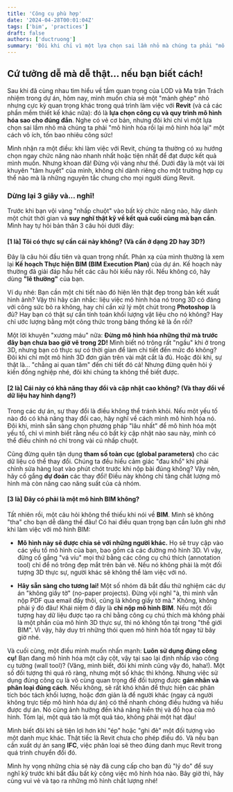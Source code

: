 ```yaml
---
title: 'Công cụ phù hợp'
date: '2024-04-28T00:01:04Z'
tags: ['bim', 'practices']
draft: false
authors: ['ductruong']
summary: 'Đôi khi chỉ vì một lựa chọn sai lầm nhỏ mà chúng ta phải "mô hình hóa rồi lại mô hình hóa lại" một cách vô ích, tốn bao nhiêu công sức!'
---
```


## Cứ tưởng dễ mà dễ thật… nếu bạn biết cách!

Sau khi đã cùng nhau tìm hiểu về tầm quan trọng của LOD và Ma trận Trách nhiệm trong dự án, hôm nay, mình muốn chia sẻ một "mảnh ghép" nhỏ nhưng cực kỳ quan trọng khác trong quá trình làm việc với **Revit** (và cả các phần mềm thiết kế khác nữa): đó là **lựa chọn công cụ và quy trình mô hình hóa sao cho đúng đắn**. Nghe có vẻ cơ bản, nhưng đôi khi chỉ vì một lựa chọn sai lầm nhỏ mà chúng ta phải "mô hình hóa rồi lại mô hình hóa lại" một cách vô ích, tốn bao nhiêu công sức!

Mình nhận ra một điều: khi làm việc với Revit, chúng ta thường có xu hướng chọn ngay chức năng nào nhanh nhất hoặc tiện nhất để đạt được kết quả mình muốn. Nhưng khoan đã! Đừng vội vàng như thế. Dưới đây là một vài lời khuyên "tâm huyết" của mình, không chỉ dành riêng cho một trường hợp cụ thể nào mà là những nguyên tắc chung cho mọi người dùng Revit.

### Dừng lại 3 giây và… nghĩ!

Trước khi bạn vội vàng "nhấp chuột" vào bất kỳ chức năng nào, hãy dành một chút thời gian và **suy nghĩ thật kỹ về kết quả cuối cùng mà bạn cần**. Mình hay tự hỏi bản thân 3 câu hỏi dưới đây:

#### [1 là] Tôi có thực sự cần cái này không? (Và cần ở dạng 2D hay 3D?)

Đây là câu hỏi đầu tiên và quan trọng nhất. Phản xạ của mình thường là xem lại **Kế hoạch Thực hiện BIM (BIM Execution Plan)** của dự án. Kế hoạch này thường đã giải đáp hầu hết các câu hỏi kiểu này rồi. Nếu không có, hãy dùng **"lẽ thường"** của bạn.

Ví dụ nhé: Bạn cần một chi tiết nào đó hiện lên thật đẹp trong bản kết xuất hình ảnh? Vậy thì hãy cân nhắc: liệu việc mô hình hóa nó trong 3D có đáng với công sức bỏ ra không, hay chỉ cần xử lý một chút trong **Photoshop** là đủ? Hay bạn có thật sự cần tính toán khối lượng vật liệu cho nó không? Hay chỉ ước lượng bằng một công thức trong bảng thống kê là ổn rồi?

Một lời khuyên "xương máu" nữa: **Đừng mô hình hóa những thứ mà trước đây bạn chưa bao giờ vẽ trong 2D!** Mình biết nó trông rất "ngầu" khi ở trong 3D, nhưng bạn có thực sự có thời gian để làm chi tiết đến mức đó không? Đôi khi chỉ một mô hình 3D đơn giản trên vài mặt cắt là đủ. Hoặc đôi khi, sự thật là… "chẳng ai quan tâm" đến chi tiết đó cả! Nhưng đừng quên hỏi ý kiến đồng nghiệp nhé, đôi khi chúng ta không thể biết được.

#### [2 là] Cái này có khả năng thay đổi và cập nhật cao không? (Và thay đổi về dữ liệu hay hình dạng?)

Trong các dự án, sự thay đổi là điều không thể tránh khỏi. Nếu một yếu tố nào đó có khả năng thay đổi cao, hãy nghĩ về cách mình mô hình hóa nó. Đôi khi, mình sẵn sàng chọn phương pháp "lâu nhất" để mô hình hóa một yếu tố, chỉ vì mình biết rằng nếu có bất kỳ cập nhật nào sau này, mình có thể điều chỉnh nó chỉ trong vài cú nhấp chuột.

Cũng đừng quên tận dụng **tham số toàn cục (global parameters)** cho các dữ liệu có thể thay đổi. Chúng ta đều hiểu cảm giác "đau khổ" khi phải chỉnh sửa hàng loạt vào phút chót trước khi nộp bài đúng không? Vậy nên, hãy cố gắng **dự đoán** các thay đổi! Điều này không chỉ tăng chất lượng mô hình mà còn nâng cao năng suất của cả nhóm.

#### [3 là] Đây có phải là một mô hình BIM không?

Tất nhiên rồi, một câu hỏi không thể thiếu khi nói về **BIM**. Mình sẽ không "tha" cho bạn dễ dàng thế đâu! Có hai điều quan trọng bạn cần luôn ghi nhớ khi làm việc với mô hình BIM:

- **Mô hình này sẽ được chia sẻ với những người khác.** Họ sẽ truy cập vào các yếu tố mô hình của bạn, bao gồm cả các đường mô hình 3D. Vì vậy, đừng cố gắng "vá víu" mọi thứ bằng các công cụ chú thích (annotation tool) chỉ để nó trông đẹp mắt trên bản vẽ. Nếu nó không phải là một đối tượng 3D thực sự, người khác sẽ không thể làm việc với nó.

- **Hãy sẵn sàng cho tương lai!** Một số nhóm đã bắt đầu thử nghiệm các dự án "không giấy tờ" (no-paper projects). Đừng vội nghĩ "à, thì mình vẫn nộp PDF qua email đấy thôi, cũng là không giấy tờ mà." Không, không phải ý đó đâu! Khái niệm ở đây là **chỉ nộp mô hình BIM**. Nếu một đối tượng hay dữ liệu được tạo ra chỉ bằng công cụ chú thích mà không phải là một phần của mô hình 3D thực sự, thì nó không tồn tại trong "thế giới BIM". Vì vậy, hãy duy trì những thói quen mô hình hóa tốt ngay từ bây giờ nhé.

Và cuối cùng, một điều mình muốn nhấn mạnh: **Luôn sử dụng đúng công cụ!** Bạn đang mô hình hóa một cây cột, vậy tại sao lại định nhấp vào công cụ tường (wall tool)? (Vâng, mình biết, đôi khi mình cũng vậy đó, haha!). Một số đối tượng thì quá rõ ràng, nhưng một số khác thì không. Nhưng việc sử dụng đúng công cụ là vô cùng quan trọng để đối tượng được **gán nhãn và phân loại đúng cách**. Nếu không, sẽ rất khó khăn để thực hiện các phân tích bóc tách khối lượng, hoặc đơn giản là để người khác (ngay cả người không trực tiếp mô hình hóa dự án) có thể nhanh chóng điều hướng và hiểu được dự án. Nó cũng ảnh hưởng đến khả năng hiển thị và đồ họa của mô hình. Tóm lại, một quả táo là một quả táo, không phải một hạt đậu!

Mình biết đôi khi sẽ tiện lợi hơn khi "ép" hoặc "ghi đè" một đối tượng vào một danh mục khác. Thật tiếc là Revit chưa cho phép điều đó. Và nếu bạn cần xuất dự án sang **IFC**, việc phân loại sẽ theo đúng danh mục Revit trong quá trình chuyển đổi đó.

Mình hy vọng những chia sẻ này đã cung cấp cho bạn đủ "lý do" để suy nghĩ kỹ trước khi bắt đầu bất kỳ công việc mô hình hóa nào. Bây giờ thì, hãy cùng vui vẻ và tạo ra những mô hình chất lượng nhé!
